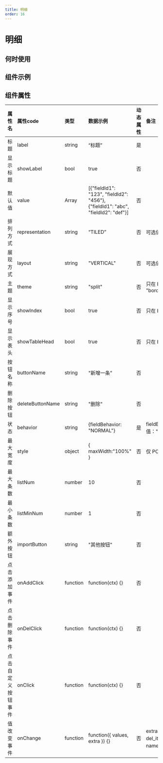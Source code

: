 ```yaml
---
title: 明细
order: 16
---
```


# 明细

## 何时使用

## 组件示例

  
## 组件属性

| 属性名 |  属性code  | 类型 | 数据示例  | 动态属性 | 备注 |
| :--- | :--- | :--- | :--- | :--- | :--- |
| 标题   | label | string | “标题” | 是 |
| 显示标题 | showLabel  | bool  | true  | 否 |
| 默认值 | value  | Array  | [{"fieldId1": "123", "fieldId2": "456"}, {"fieldId1": "abc", "fieldId2": "def"}]  | 否 |
| 排列方式 | representation  | string  | “TILED”  | 否 | 可选值："TILED", "TABLE" |
| 展现方式 | layout  | string  | "VERTICAL"  | 否 | 可选值："VERTICAL", "HORIZONTAL" |
| 主题 | theme | string  | "split"  | 否 | 只在 PC 表格模式下有效，可选值："zebra", "split", "border" | |
| 显示序号 | showIndex | bool  | true  | 否 | 只在 PC 表格模式下有效 |
| 显示表头 | showTableHead | bool  | true | 否 | 只在 PC 表格模式下有效 |
| 按钮名称 | buttonName | string  | "新增一条"  | 否 |
| 删除按钮 | deleteButtonName | string  | "删除"  | 否 |
| 状态 | behavior | string  | {fieldBehavior: "NORMAL"}  | 是 | fieldBehavior 可选值："NORMAL","DISABLED","READONLY","HIDDEN" |
| 最大宽度 | style | object  | { maxWidth:"100%" }  | 否  | 仅 PC 端支持 |
| 最大条数 | listNum  | number  | 10 | 否 | 
| 最小条数 | listMinNum  | number  | 1 | 否 |
| 额外按钮 | importButton  | string  | "其他按钮" | 否 |
| 点击添加事件 | onAddClick | function | function(ctx) {} | 否 |
| 点击删除事件 | onDelClick | function | function(ctx) {} | 否 |
| 点击自定义按钮事件 | onClick | function | function(ctx) {} | 否 |
| 值改变事件 | onChange | function | function({ values, extra }) {} | 否 |  extra 结构：{ from: '动作来源，如 add_item / del_item', formGroupId: '表单分组 ID', changes: { name: '字段名称', value: '字段值' } } |